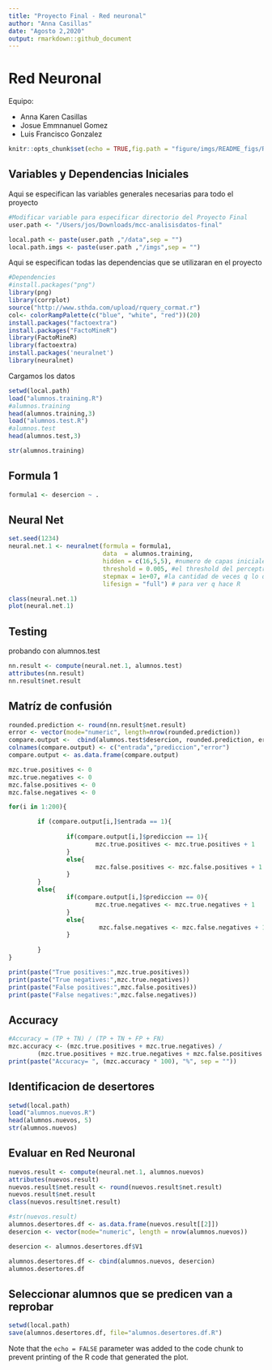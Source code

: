 ```yaml
---
title: "Proyecto Final - Red neuronal"
author: "Anna Casillas"
date: "Agosto 2,2020"
output: rmarkdown::github_document
---
```


# Red Neuronal #

Equipo:

* Anna Karen Casillas
* Josue Emmnanuel Gomez
* Luis Francisco Gonzalez
```r
knitr::opts_chunk$set(echo = TRUE,fig.path = "figure/imgs/README_figs/README-")
```

## Variables y Dependencias Iniciales

Aqui se especifican las variables generales necesarias para todo el proyecto

```r
#Modificar variable para especificar directorio del Proyecto Final
user.path <- "/Users/jos/Downloads/mcc-analisisdatos-final"

local.path <- paste(user.path ,"/data",sep = "")
local.path.imgs <- paste(user.path ,"/imgs",sep = "")
```
Aqui se especifican todas las dependencias que se utilizaran en el proyecto

```r
#Dependencies
#install.packages("png")
library(png)
library(corrplot)
source("http://www.sthda.com/upload/rquery_cormat.r")
col<- colorRampPalette(c("blue", "white", "red"))(20)
install.packages("factoextra")
install.packages("FactoMineR")
library(FactoMineR)
library(factoextra)
install.packages('neuralnet')
library(neuralnet)
```

Cargamos los datos

```r
setwd(local.path)
load("alumnos.training.R")
#alumnos.training
head(alumnos.training,3)
load("alumnos.test.R")
#alumnos.test
head(alumnos.test,3)

```


```r
str(alumnos.training)
```
 
 
 
## Formula 1 ##
 
```r
formula1 <- desercion ~ .
```

## Neural Net ##

```r
set.seed(1234)
neural.net.1 <- neuralnet(formula = formula1, 
                          data  = alumnos.training,
                          hidden = c(16,5,5), #numero de capas iniciales, medias y finales 
                          threshold = 0.005, #el threshold del perceptron para arrojar una salida iniciamos con 0.01
                          stepmax = 1e+07, #la cantidad de veces q lo queremos correr
                          lifesign = "full") # para ver q hace R
```

```r
class(neural.net.1)
plot(neural.net.1)
```


## Testing ##

probando con alumnos.test

```r
nn.result <- compute(neural.net.1, alumnos.test)
attributes(nn.result)
nn.result$net.result
```


## Matríz de confusión
```r
rounded.prediction <- round(nn.result$net.result)
error <- vector(mode="numeric", length=nrow(rounded.prediction))
compare.output <-  cbind(alumnos.test$desercion, rounded.prediction, error)
colnames(compare.output) <- c("entrada","prediccion","error")
compare.output <- as.data.frame(compare.output)

mzc.true.positives <- 0
mzc.true.negatives <- 0
mzc.false.positives <- 0
mzc.false.negatives <- 0

for(i in 1:200){

        if (compare.output[i,]$entrada == 1){
                
                if(compare.output[i,]$prediccion == 1){
                        mzc.true.positives <- mzc.true.positives + 1
                }
                else{
                        mzc.false.positives <- mzc.false.positives + 1
                }
        }
        else{
                if(compare.output[i,]$prediccion == 0){
                        mzc.true.negatives <- mzc.true.negatives + 1
                }
                else{
                         mzc.false.negatives <- mzc.false.negatives + 1
                }
                
        }
}

print(paste("True positives:",mzc.true.positives))
print(paste("True negatives:",mzc.true.negatives))
print(paste("False positives:",mzc.false.positives))
print(paste("False negatives:",mzc.false.negatives))
```

## Accuracy
```r
#Accuracy = (TP + TN) / (TP + TN + FP + FN)
mzc.accuracy <- (mzc.true.positives + mzc.true.negatives) /
        (mzc.true.positives + mzc.true.negatives + mzc.false.positives + mzc.false.negatives)
print(paste("Accuracy= ", (mzc.accuracy * 100), "%", sep = ""))

```

## Identificacion de desertores ##
 
```r
setwd(local.path)
load("alumnos.nuevos.R")
head(alumnos.nuevos, 5)
str(alumnos.nuevos)
```
## Evaluar en Red Neuronal
```r
nuevos.result <- compute(neural.net.1, alumnos.nuevos)
attributes(nuevos.result)
nuevos.result$net.result <- round(nuevos.result$net.result)
nuevos.result$net.result
class(nuevos.result$net.result)
```

```r
#str(nuevos.result)
alumnos.desertores.df <- as.data.frame(nuevos.result[[2]])
desercion <- vector(mode="numeric", length = nrow(alumnos.nuevos))

desercion <- alumnos.desertores.df$V1

alumnos.desertores.df <- cbind(alumnos.nuevos, desercion)
alumnos.desertores.df

```
 
## Seleccionar alumnos que se predicen van a reprobar 
```r
setwd(local.path)
save(alumnos.desertores.df, file="alumnos.desertores.df.R")
```
 

Note that the `echo = FALSE` parameter was added to the code chunk to prevent printing of the R code that generated the plot.
